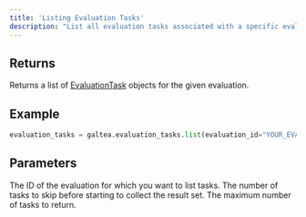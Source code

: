 ```yaml
---
title: 'Listing Evaluation Tasks'
description: "List all evaluation tasks associated with a specific evaluation."
---
```


## Returns
Returns a list of [EvaluationTask](/concepts/product/version/session/evaluation/task) objects for the given evaluation.

## Example
```python
evaluation_tasks = galtea.evaluation_tasks.list(evaluation_id="YOUR_EVALUATION_ID")
```

## Parameters
<ResponseField name="evaluation_id" type="string" required>
  The ID of the evaluation for which you want to list tasks.
</ResponseField>
<ResponseField name="offset" type="int">
  The number of tasks to skip before starting to collect the result set.
</ResponseField>
<ResponseField name="limit" type="int">
  The maximum number of tasks to return.
</ResponseField>
